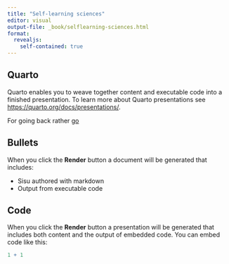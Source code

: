 ```yaml
---
title: "Self-learning sciences"
editor: visual
output-file: _book/selflearning-sciences.html
format:
  revealjs:
    self-contained: true
---
```


## Quarto

Quarto enables you to weave together content and executable code into a finished presentation. To learn more about Quarto presentations see <https://quarto.org/docs/presentations/>.

For going back rather [go](index.html)

## Bullets

When you click the **Render** button a document will be generated that includes:

-   Sisu authored with markdown
-   Output from executable code

## Code

When you click the **Render** button a presentation will be generated that includes both content and the output of embedded code. You can embed code like this:

```r
1 + 1
```
